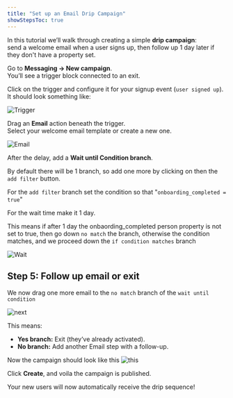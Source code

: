 ```yaml
---
title: "Set up an Email Drip Campaign"
showStepsToc: true
---
```


In this tutorial we’ll walk through creating a simple **drip campaign**:  
send a welcome email when a user signs up, then follow up 1 day later if they don't have a property set.

<Steps>

<Step title="Create a campaign" badge="required">

Go to **Messaging → New campaign**.  
You’ll see a trigger block connected to an exit.

</Step>

<Step title="Add a trigger" badge="required">

Click on the trigger and configure it for your signup event (`user signed up`).  It should look something like:

![Trigger](https://res.cloudinary.com/dmukukwp6/image/upload/q_auto,f_auto/trigger_event_74ae2e44d9.png)

</Step>

<Step title="Send the first email" badge="required">

Drag an **Email** action beneath the trigger.  
Select your welcome email template or create a new one.

![Email](https://res.cloudinary.com/dmukukwp6/image/upload/q_auto,f_auto/onboarding_email_acb053e59d.png)


</Step>

<Step title="Wait until condition branch" badge="required">

After the delay, add a **Wait until Condition branch**.  

By default there will be 1 branch, so add one more by clicking on then the `add filter` button.

For the `add filter` branch set the condition so that "`onboarding_completed = true`"

For the wait time make it 1 day.

This means if after 1 day the onbaording_completed person property is not set to true, then go down `no match` the branch, otherwise the condition matches, and we proceed down the `if condition matches` branch

![Wait](https://res.cloudinary.com/dmukukwp6/image/upload/q_auto,f_auto/wait_until_cond_50ec1f7eea.png)

## Step 5: Follow up email or exit

We now drag one more email to the `no match` branch of the `wait until condition`

![next](https://res.cloudinary.com/dmukukwp6/image/upload/q_auto,f_auto/next_email_ebb71d38d8.png)

This means:

- **Yes branch:** Exit (they’ve already activated).
- **No branch:** Add another Email step with a follow-up.

</Step>

<Step title="Review and launch" badge="required">

Now the campaign should look like this ![this](https://res.cloudinary.com/dmukukwp6/image/upload/q_auto,f_auto/complete_onboarding_workflow_09c6e2c6ad.png)

Click **Create**, and voila the campaign is published.

Your new users will now automatically receive the drip sequence!

</Step>

</Steps>